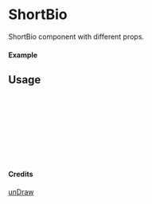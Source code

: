 
<Meta of={ShortBio} title="unDraw/ShortBio" />

# ShortBio

ShortBio component with different props.

#### Example

<Canvas of={ShortBio.Primary} />

## Usage

```ts
import { ShortBio } from "yadl-ui";

const Example = () => {
  return (
      <ShortBio />
  );
};

export default Example;
```

#### Credits
[unDraw](https://undraw.co/illustrations)
